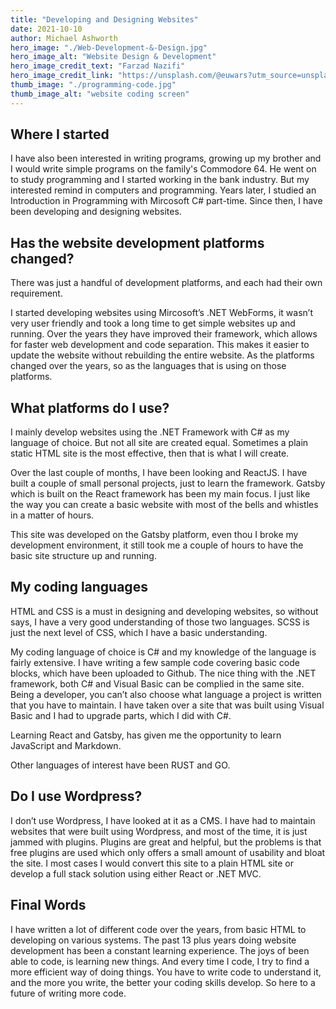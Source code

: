 ```yaml
---
title: "Developing and Designing Websites"
date: 2021-10-10
author: Michael Ashworth
hero_image: "./Web-Development-&-Design.jpg"
hero_image_alt: "Website Design & Development"
hero_image_credit_text: "Farzad Nazifi"
hero_image_credit_link: "https://unsplash.com/@euwars?utm_source=unsplash&utm_medium=referral&utm_content=creditCopyText"
thumb_image: "./programming-code.jpg"
thumb_image_alt: "website coding screen"
---
```


## Where I started

I have also been interested in writing programs, growing up my brother and I would write simple programs on the family's Commodore 64. He went on to study programming and I started working in the bank industry. But my interested remind in computers and programming. Years later, I studied an Introduction in Programming with Mircosoft C# part-time. Since then, I have been developing and designing websites.

## Has the website development platforms changed?

There was just a handful of development platforms, and each had their own requirement.

I started developing websites using Mircosoft’s .NET WebForms, it wasn’t very user friendly and took a long time to get simple websites up and running. Over the years they have improved their framework, which allows for faster web development and code separation. This makes it easier to update the website without rebuilding the entire website.
As the platforms changed over the years, so as the languages that is using on those platforms.

## What platforms do I use?

I mainly develop websites using the .NET Framework with C# as my language of choice. But not all site are created equal. Sometimes a plain static HTML site is the most effective, then that is what I will create.

Over the last couple of months, I have been looking and ReactJS. I have built a couple of small personal projects, just to learn the framework. Gatsby which is built on the React framework has been my main focus. I just like the way you can create a basic website with most of the bells and whistles in a matter of hours.

This site was developed on the Gatsby platform, even thou I broke my development environment, it still took me a couple of hours to have the basic site structure up and running.

## My coding languages

HTML and CSS is a must in designing and developing websites, so without says, I have a very good understanding of those two languages. SCSS is just the next level of CSS, which I have a basic understanding.

My coding language of choice is C# and my knowledge of the language is fairly extensive. I have writing a few sample code covering basic code blocks, which have been uploaded to Github. The nice thing with the .NET framework, both C# and Visual Basic can be complied in the same site. Being a developer, you can’t also choose what language a project is written that you have to maintain. I have taken over a site that was built using Visual Basic and I had to upgrade parts, which I did with C#.

Learning React and Gatsby, has given me the opportunity to learn JavaScript and Markdown.

Other languages of interest have been RUST and GO.

## Do I use Wordpress?

I don’t use Wordpress, I have looked at it as a CMS. I have had to maintain websites that were built using Wordpress, and most of the time, it is just jammed with plugins. Plugins are great and helpful, but the problems is that free plugins are used which only offers a small amount of usability and bloat the site. I most cases I would convert this site to a plain HTML site or develop a full stack solution using either React or .NET MVC.

## Final Words

I have written a lot of different code over the years, from basic HTML to developing on various systems. The past 13 plus years doing website development has been a constant learning experience. The joys of been able to code, is learning new things. And every time I code, I try to find a more efficient way of doing things. You have to write code to understand it, and the more you write, the better your coding skills develop. So here to a future of writing more code.
